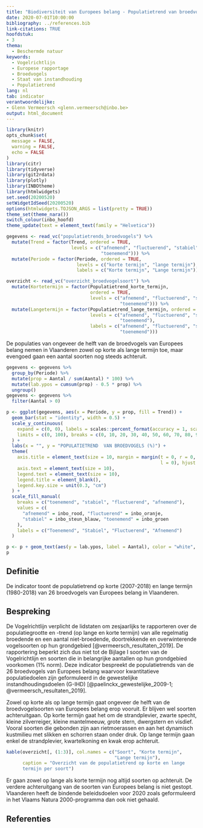 ```yaml
---
title: "Biodiversiteit van Europees belang - Populatietrend van broedvogels van Europees belang"
date: 2020-07-01T10:00:00
bibliography: ../references.bib
link-citations: TRUE
hoofdstuk:
- 3
thema:
  - Beschermde natuur
keywords:
  - Vogelrichtlijn
  - Europese rapportage
  - Broedvogels
  - Staat van instandhouding
  - Populatietrend
lang: nl
tab: indicator
verantwoordelijke:
- Glenn Vermeersch <glenn.vermeersch@inbo.be>
output: html_document
---
```


```r
library(knitr)
opts_chunk$set(
  message = FALSE,
  warning = FALSE,
  echo = FALSE
)
library(citr)
library(tidyverse)
library(git2rdata)
library(plotly)
library(INBOtheme)
library(htmlwidgets)
set.seed(20200520)
setWidgetIdSeed(20200520)
options(htmlwidgets.TOJSON_ARGS = list(pretty = TRUE))
theme_set(theme_nara())
switch_colour(inbo_hoofd)
theme_update(text = element_text(family = "Helvetica"))
```

```r
gegevens <- read_vc("populatietrends_broedvogels") %>%
  mutate(Trend = factor(Trend, ordered = TRUE,
                        levels = c("afnemend", "fluctuerend", "stabiel",
                                   "toenemend"))) %>%
  mutate(Periode = factor(Periode, ordered = TRUE,
                          levels = c("korte termijn", "lange termijn"),
                          labels = c("Korte termijn", "Lange termijn")))

overzicht <- read_vc("overzicht_broedvogelsoort") %>%
  mutate(Kortetermijn = factor(Populatietrend_korte_termijn,
                               ordered = TRUE,
                               levels = c("afnemend", "fluctuerend", "stabiel",
                                          "toenemend"))) %>%
  mutate(Langetermijn = factor(Populatietrend_lange_termijn, ordered = TRUE,
                               levels = c("afnemend", "fluctuerend", "stabiel",
                                          "toenemend"),
                               labels = c("afnemend", "fluctuerend", "stabiel",
                                          "toenemend")))
```

De populaties van ongeveer de helft van de broedvogels van Europees belang nemen in Vlaanderen zowel op korte als lange termijn toe, maar evengoed gaan een aantal soorten nog steeds achteruit.

```r
gegevens <- gegevens %>%
  group_by(Periode) %>%
  mutate(prop = Aantal / sum(Aantal) * 100) %>%
  mutate(lab.ypos = cumsum(prop) - 0.5 * prop) %>%
  ungroup()
gegevens <- gegevens %>%
  filter(Aantal > 0)

p <- ggplot(gegevens, aes(x = Periode, y = prop, fill = Trend)) +
  geom_bar(stat = "identity", width = 0.5) +
  scale_y_continuous(
    expand = c(0, 0), labels = scales::percent_format(accuracy = 1, scale = 1),
    limits = c(0, 100), breaks = c(0, 10, 20, 30, 40, 50, 60, 70, 80, 90, 100)
  ) +
  labs(x = "", y = "POPULATIETREND  VAN BROEDVOGELS (%)") +
  theme(
    axis.title = element_text(size = 10, margin = margin(t = 0, r = 0, b = 0,
                                                         l = 0), hjust = 0),
    axis.text = element_text(size = 10),
    legend.text = element_text(size = 10),
    legend.title = element_blank(),
    legend.key.size = unit(0.3, "cm")
  ) +
  scale_fill_manual(
    breaks = c("toenemend", "stabiel", "fluctuerend", "afnemend"),
    values = c(
      "afnemend" = inbo_rood, "fluctuerend" = inbo_oranje,
      "stabiel" = inbo_steun_blauw, "toenemend" = inbo_groen
    ),
    labels = c("Toenemend", "Stabiel", "Fluctuerend", "Afnemend")
  )

p <- p + geom_text(aes(y = lab.ypos, label = Aantal), color = "white", size = 6)
p
```

## Definitie

De indicator toont de populatietrend op korte (2007-2018) en lange termijn (1980-2018) van 26 broedvogels van Europees belang in Vlaanderen.

## Bespreking
De Vogelrichtlijn verplicht de lidstaten om zesjaarlijks te rapporteren over de populatiegrootte en -trend (op lange en korte termijn) van alle regelmatig broedende en een aantal niet-broedende, doortrekkende en overwinterende vogelsoorten op hun grondgebied [@vermeersch_resultaten_2019].
De rapportering beperkt zich dus niet tot de Bijlage I soorten van de Vogelrichtlijn en soorten die in belangrijke aantallen op hun grondgebied voorkomen (1% norm).
Deze indicator bespreekt de populatietrends van de 26 broedvogels van Europees belang waarvoor kwantitatieve populatiedoelen zijn geformuleerd in de gewestelijke instandhoudingsdoelen (G-IHD) [@paelinckx_gewestelijke_2009-1; @vermeersch_resultaten_2019].

Zowel op korte als op lange termijn gaat ongeveer de helft van de broedvogelsoorten van Europees belang erop vooruit.
Er blijven wel soorten achteruitgaan. Op korte termijn gaat het om de strandplevier, zwarte specht, kleine zilverreiger, kleine mantelmeeuw, grote stern, dwergstern en visdief.
Vooral soorten die gebonden zijn aan rietmoerassen en aan het dynamisch kustmilieu met slikken en schorren staan onder druk.
Op lange termijn gaan enkel de strandplevier, kwartelkoning en kwak erop achteruit.

```r
kable(overzicht[, (1:3)], col.names = c("Soort", "Korte termijn",
                                        "Lange termijn"),
      caption = "Overzicht van de populatietrend op korte en lange
      termijn per soort")
```

Er gaan zowel op lange als korte termijn nog altijd soorten op achteruit.
De verdere achteruitgang van de soorten van Europees belang is niet gestopt.
Vlaanderen heeft de bindende beleidsdoelen voor 2020 zoals geformuleerd in het Vlaams Natura 2000-programma dan ook niet gehaald.

## Referenties
